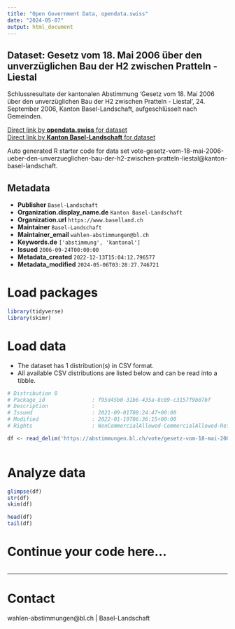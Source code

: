 ```yaml
---
title: "Open Government Data, opendata.swiss"
date: "2024-05-07"
output: html_document
---
```


## Dataset: Gesetz vom 18. Mai 2006 über den unverzüglichen Bau der H2 zwischen Pratteln - Liestal

Schlussresultate der kantonalen Abstimmung 'Gesetz vom 18. Mai 2006 über den unverzüglichen Bau der H2 zwischen Pratteln - Liestal', 24. September 2006, Kanton Basel-Landschaft, aufgeschlüsselt nach Gemeinden.

[Direct link by **opendata.swiss** for dataset](https://opendata.swiss/de/dataset/gesetz-vom-18-mai-2006-uber-den-unverzuglichen-bau-der-h2-zwischen-pratteln-liestal)<br>
[Direct link by **Kanton Basel-Landschaft** for dataset](https://abstimmungen.bl.ch/vote/gesetz-vom-18-mai-2006-ueber-den-unverzueglichen-bau-der-h2-zwischen-pratteln-liestal/data)

Auto generated R starter code for data set vote-gesetz-vom-18-mai-2006-ueber-den-unverzueglichen-bau-der-h2-zwischen-pratteln-liestal@kanton-basel-landschaft.

## Metadata

- **Publisher** `Basel-Landschaft`
- **Organization.display_name.de** `Kanton Basel-Landschaft`
- **Organization.url** `https://www.baselland.ch`
- **Maintainer** `Basel-Landschaft`
- **Maintainer_email** `wahlen-abstimmungen@bl.ch`
- **Keywords.de** `['abstimmung', 'kantonal']`
- **Issued** `2006-09-24T00:00:00`
- **Metadata_created** `2022-12-13T15:04:12.796577`
- **Metadata_modified** `2024-05-06T03:28:27.746721`


# Load packages

```r

library(tidyverse)
library(skimr)

```

# Load data

-   The dataset has 1 distribution(s) in CSV format.
-   All available CSV distributions are listed below and can be read into a tibble.

```r

# Distribution 0
# Package_id               : f95d45b0-31b6-435a-8c89-c3157f9b07bf
# Description              : 
# Issued                   : 2021-09-01T08:24:47+00:00
# Modified                 : 2022-01-19T06:36:15+00:00
# Rights                   : NonCommercialAllowed-CommercialAllowed-ReferenceRequired

df <- read_delim('https://abstimmungen.bl.ch/vote/gesetz-vom-18-mai-2006-ueber-den-unverzueglichen-bau-der-h2-zwischen-pratteln-liestal/data-csv')



```

# Analyze data

```r

glimpse(df)
str(df)
skim(df)

head(df)
tail(df)

```

# Continue your code here...

```r

```

------------------------------------------------------------------------

# Contact

wahlen-abstimmungen@bl.ch | Basel-Landschaft
